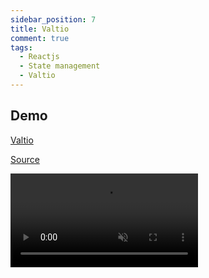 ```yaml
---
sidebar_position: 7
title: Valtio
comment: true
tags:
  - Reactjs
  - State management
  - Valtio
---
```


## Demo

[Valtio](https://github.com/pmndrs/valtio)

[Source](https://github.com/hunghg255/reactjs-state-management/tree/master/valtio)

<video
  src='https://res.cloudinary.com/hunghg255/video/upload/v1679509670/blog/valtio_hj0bx8.mov'
  loop
  muted
  controls
/>
